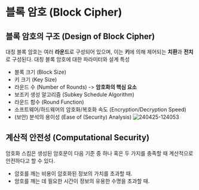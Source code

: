 # 블록 암호 (Block Cipher)
## 블록 암호의 구조 (Design of Block Cipher)
대칭 블록 암호는 여러 **라운드**로 구성되어 있으며, 이는 **키**에 의해 제어되는 **치환**과 **전치**로 구성된다.
대칭 블록 암호에 대한 파라미터와 설계 특성
- 블록 크기 (Block Size)
- 키 크기 (Key Size)
- 라운드 수 (Number of Rounds) -> **암호화의 핵심 요소**
- 보조키 생성 알고리즘 (Subkey Schedule Algorithm)
- 라운드 함수 (Round Function)
- 소프트웨어/하드웨어의 암호화/복호화 속도 (Encryption/Decryption Speed)
- (보안) 분석의 용이성 (Ease of (Security) Analysis)
![240425-124053](/posts/240425-124053.png)

## 계산적 안전성 (Computational Security)
암호화 스킴은 생성된 암호문이 다음 기준 중 하나 혹은 두 가지를 충족할 때 계산적으로 안전하다고 할 수 있다.
- 암호를 깨는 비용이 암호화된 정보의 가치를 초과할 때.
- 암호를 깨는 데 필요한 시간이 정보의 유용한 수명을 초과할 때.
